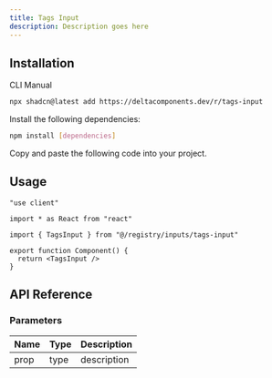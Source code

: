 ```yaml
---
title: Tags Input
description: Description goes here
---
```


<ComponentPreview name="tags-input-demo" />

## Installation

<Tabs defaultValue="cli">

<TabsList>
  <TabsTrigger value="cli">CLI</TabsTrigger>
  <TabsTrigger value="manual">Manual</TabsTrigger>
</TabsList>

<TabsContent value="cli">

```bash
npx shadcn@latest add https://deltacomponents.dev/r/tags-input
```

</TabsContent>

<TabsContent value="manual">

<Steps>

<Step>Install the following dependencies:</Step>

```bash
npm install [dependencies]
```

<Step>Copy and paste the following code into your project.</Step>

<ComponentSource name="tags-input" />

</Steps>

</TabsContent>

</Tabs>

## Usage

```tsx
"use client"

import * as React from "react"

import { TagsInput } from "@/registry/inputs/tags-input"

export function Component() {
  return <TagsInput />
}
```

## API Reference

### Parameters

| Name | Type | Description |
| ---- | ---- | ----------- |
| prop | type | description |
